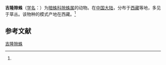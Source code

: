 {{Speciesbox
| name = 吉隆隙蛛
| status = 
| status_system = 
| image = 
| genus = Coelotes
| species = gyirongensis
| authority = (Hu et Li, 1987)<ref name='id14079'>{{cite web| url =http://www.bioinfo.cn/db05/BjdwSpecies.php?action=view&id=14079| title =吉隆隙蛛| work =《中国动物物种编目数据库》| publisher =中国科学院微生物研究所| author =中国科学院动物研究所| accessdate =2009-04-28| deadurl =yes| archiveurl =https://web.archive.org/web/20160305051830/http://www.bioinfo.cn/db05/BjdwSpecies.php?action=view&id=14079| archivedate =2016-03-05}}</ref>
}}

'''吉隆隙蛛'''（[[学名|学名]]：{{lang|la|''Coelotes gyirongensis''}}）为[[暗蛛科|暗蛛科]][[隙蛛属|隙蛛属]]的动物。在[[中国大陆|中国大陆]]，分布于[[西藏|西藏]]等地，多见于草丛。该物种的模式产地在西藏。<ref name='id14079'/>

== 参考文献 ==
{{reflist}}

{{Wikispecies|Coelotes gyirongensis}}

[[Category:隙蛛属|吉隆隙蛛]]


{{蜘蛛小作品}}